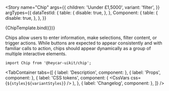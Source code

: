 

<!-- Meta -->

<Meta title="Components/Chip" component={Chip} />


<!-- Canvas -->

<Story
  name="Chip"
  args={{
    children: 'Uunder £1,5000',
    variant: 'filter',
  }}
  argTypes={{
    dataTestId: {
      table: {
        disable: true,
      },
    },
    Component: {
      table: {
        disable: true,
      },
    },
  }}
>
  {ChipTemplate.bind({})}
</Story>

<!-- Docs -->

<ComponentHeader
  name="Chip"
  version={version}
  stage={1}
  design="https://www.figma.com/file/rrvkvQEoVTOHa7MzyKSaoz/OTP-Global-Design-System?node-id=1370%3A40520"
/>

Chips allow users to enter information, make selections, filter content, or trigger actions. While buttons are expected to appear consistently and with familiar calls to action, chips should appear dynamically as a group of multiple interactive elements.

```tsx
import Chip from '@heycar-uikit/chip';
```

<!-- Description -->

<TabContainer
  tabs={[
    { label: 'Description', component: <Description /> },
    { label: 'Props', component: <Props of={Chip} /> },
    {
      label: 'CSS tokens',
      component: (
        <CssVars
          css={`
            ${styles}${variantStyles}
          `}
        />
      ),
    },
    { label: 'Changelog', component: <Changelog /> },
  ]}
/>
